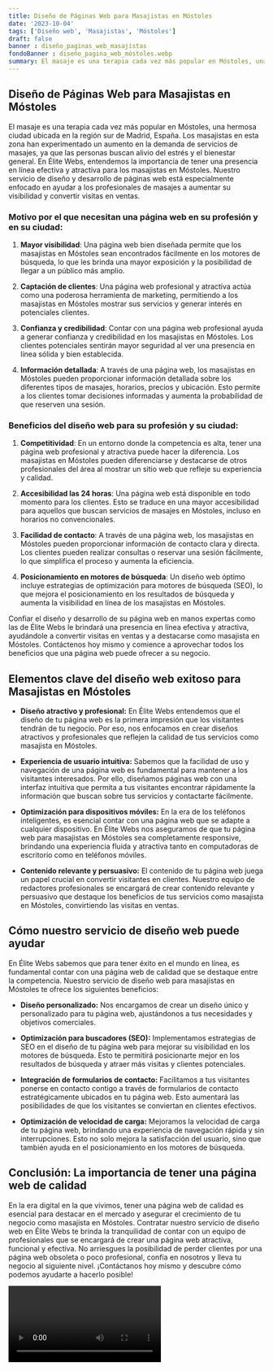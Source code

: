 ```yaml
---
title: Diseño de Páginas Web para Masajistas en Móstoles
date: '2023-10-04'
tags: ['Diseño web', 'Masajistas', 'Móstoles']
draft: false
banner : diseño_paginas_web_masajistas
fondoBanner : diseño_pagina_web_móstoles.webp
summary: El masaje es una terapia cada vez más popular en Móstoles, una hermosa ciudad ubicada en la región sur de Madrid, España. Los masajistas en esta zona han experimentado un aumento en la demanda de servicios de masajes, ya que las personas buscan alivio del estrés y el bienestar general. En Élite Webs, entendemos la importancia de tener una presencia en línea efectiva y atractiva para los masajistas en Móstoles. Nuestro servicio de diseño y desarrollo de páginas web está especialmente enfocado en ayudar a los profesionales de masajes a aumentar su visibilidad y convertir visitas en ventas.
---
```


## Diseño de Páginas Web para Masajistas en Móstoles

El masaje es una terapia cada vez más popular en Móstoles, una hermosa ciudad ubicada en la región sur de Madrid, España. Los masajistas en esta zona han experimentado un aumento en la demanda de servicios de masajes, ya que las personas buscan alivio del estrés y el bienestar general. En Élite Webs, entendemos la importancia de tener una presencia en línea efectiva y atractiva para los masajistas en Móstoles. Nuestro servicio de diseño y desarrollo de páginas web está especialmente enfocado en ayudar a los profesionales de masajes a aumentar su visibilidad y convertir visitas en ventas.

### Motivo por el que necesitan una página web en su profesión y en su ciudad:

1. **Mayor visibilidad**: Una página web bien diseñada permite que los masajistas en Móstoles sean encontrados fácilmente en los motores de búsqueda, lo que les brinda una mayor exposición y la posibilidad de llegar a un público más amplio.

2. **Captación de clientes**: Una página web profesional y atractiva actúa como una poderosa herramienta de marketing, permitiendo a los masajistas en Móstoles mostrar sus servicios y generar interés en potenciales clientes.

3. **Confianza y credibilidad**: Contar con una página web profesional ayuda a generar confianza y credibilidad en los masajistas en Móstoles. Los clientes potenciales sentirán mayor seguridad al ver una presencia en línea sólida y bien establecida.

4. **Información detallada**: A través de una página web, los masajistas en Móstoles pueden proporcionar información detallada sobre los diferentes tipos de masajes, horarios, precios y ubicación. Esto permite a los clientes tomar decisiones informadas y aumenta la probabilidad de que reserven una sesión.

### Beneficios del diseño web para su profesión y su ciudad:

1. **Competitividad**: En un entorno donde la competencia es alta, tener una página web profesional y atractiva puede hacer la diferencia. Los masajistas en Móstoles pueden diferenciarse y destacarse de otros profesionales del área al mostrar un sitio web que refleje su experiencia y calidad.

2. **Accesibilidad las 24 horas**: Una página web está disponible en todo momento para los clientes. Esto se traduce en una mayor accesibilidad para aquellos que buscan servicios de masajes en Móstoles, incluso en horarios no convencionales.

3. **Facilidad de contacto**: A través de una página web, los masajistas en Móstoles pueden proporcionar información de contacto clara y directa. Los clientes pueden realizar consultas o reservar una sesión fácilmente, lo que simplifica el proceso y aumenta la eficiencia.

4. **Posicionamiento en motores de búsqueda**: Un diseño web óptimo incluye estrategias de optimización para motores de búsqueda (SEO), lo que mejora el posicionamiento en los resultados de búsqueda y aumenta la visibilidad en línea de los masajistas en Móstoles.

Confiar el diseño y desarrollo de su página web en manos expertas como las de Élite Webs le brindará una presencia en línea efectiva y atractiva, ayudándole a convertir visitas en ventas y a destacarse como masajista en Móstoles. Contáctenos hoy mismo y comience a aprovechar todos los beneficios que una página web puede ofrecer a su negocio.

<GifSeo />

<Cta />

## Elementos clave del diseño web exitoso para Masajistas en Móstoles

- **Diseño atractivo y profesional:** En Élite Webs entendemos que el diseño de tu página web es la primera impresión que los visitantes tendrán de tu negocio. Por eso, nos enfocamos en crear diseños atractivos y profesionales que reflejen la calidad de tus servicios como masajista en Móstoles.

- **Experiencia de usuario intuitiva:** Sabemos que la facilidad de uso y navegación de una página web es fundamental para mantener a los visitantes interesados. Por ello, diseñamos páginas web con una interfaz intuitiva que permita a tus visitantes encontrar rápidamente la información que buscan sobre tus servicios y contactarte fácilmente.

- **Optimización para dispositivos móviles:** En la era de los teléfonos inteligentes, es esencial contar con una página web que se adapte a cualquier dispositivo. En Élite Webs nos aseguramos de que tu página web para masajistas en Móstoles sea completamente responsive, brindando una experiencia fluida y atractiva tanto en computadoras de escritorio como en teléfonos móviles.

- **Contenido relevante y persuasivo:** El contenido de tu página web juega un papel crucial en convertir visitantes en clientes. Nuestro equipo de redactores profesionales se encargará de crear contenido relevante y persuasivo que destaque los beneficios de tus servicios como masajista en Móstoles, convirtiendo las visitas en ventas.

## Cómo nuestro servicio de diseño web puede ayudar

En Élite Webs sabemos que para tener éxito en el mundo en línea, es fundamental contar con una página web de calidad que se destaque entre la competencia. Nuestro servicio de diseño web para masajistas en Móstoles te ofrece los siguientes beneficios:

- **Diseño personalizado:** Nos encargamos de crear un diseño único y personalizado para tu página web, ajustándonos a tus necesidades y objetivos comerciales.

- **Optimización para buscadores (SEO):** Implementamos estrategias de SEO en el diseño de tu página web para mejorar su visibilidad en los motores de búsqueda. Esto te permitirá posicionarte mejor en los resultados de búsqueda y atraer más visitas y clientes potenciales.

- **Integración de formularios de contacto:** Facilitamos a tus visitantes ponerse en contacto contigo a través de formularios de contacto estratégicamente ubicados en tu página web. Esto aumentará las posibilidades de que los visitantes se conviertan en clientes efectivos.

- **Optimización de velocidad de carga:** Mejoramos la velocidad de carga de tu página web, brindando una experiencia de navegación rápida y sin interrupciones. Esto no solo mejora la satisfacción del usuario, sino que también ayuda en el posicionamiento en los motores de búsqueda.

## Conclusión: La importancia de tener una página web de calidad

En la era digital en la que vivimos, tener una página web de calidad es esencial para destacar en el mercado y asegurar el crecimiento de tu negocio como masajista en Móstoles. Contratar nuestro servicio de diseño web en Élite Webs te brinda la tranquilidad de contar con un equipo de profesionales que se encargará de crear una página web atractiva, funcional y efectiva. No arriesgues la posibilidad de perder clientes por una página web obsoleta o poco profesional, confía en nosotros y lleva tu negocio al siguiente nivel. ¡Contáctanos hoy mismo y descubre cómo podemos ayudarte a hacerlo posible!

<Video />

<CtaBot job='Masajistas' city='Móstoles'/>

<Gmaps query='Móstoles+españa+maps' />